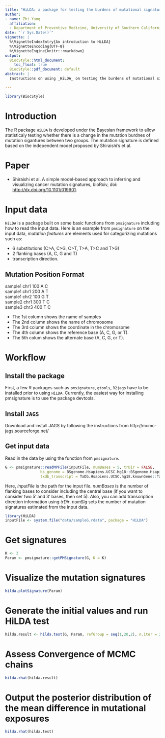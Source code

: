 ```yaml
---
title: "HiLDA: a package for testing the burdens of mutational signatures"
author: 
- name: Zhi Yang
  affiliation:
  - Department of Preventive Medicine, University of Southern California, Los Angeles, USA 
date: "`r Sys.Date()`"
vignette: |
  %\VignetteIndexEntry{An introduction to HiLDA}
  %\VignetteEncoding{UTF-8}
  %\VignetteEngine{knitr::rmarkdown}
output:
  BiocStyle::html_document:
    toc_float: true
  BiocStyle::pdf_document: default
abstract: | 
  Instructions on using _HiLDA_ on testing the burdens of mutational signatures. 

---
```


```r
library(BiocStyle)
```

# Introduction

The R package `HiLDA` is developed under the Bayesian framework to allow statisticaly testing whether there is a change in the mutation burdnes of mutation sigantures between two groups. The mutation signature is defined based on the independent model proposed by Shiraishi's et al. 

# Paper

- Shiraishi et al. A simple model-based approach to inferring and visualizing cancer mutation signatures, bioRxiv, doi: [http://dx.doi.org/10.1101/019901](http://dx.doi.org/10.1101/019901).

# Input data

`HiLDA` is a package built on some basic functions from `pmsignature` including how to read the input data. Here is an example from `pmsignature` on the input data, *mutation features* are elements used for categorizing mutations such as: 
  
* 6 substitutions (C>A, C>G, C>T, T>A, T>C and T>G)
* 2 flanking bases (A, C, G and T)
* transcription direction.

## Mutation Position Format

sample1 chr1  100	A	C	
sample1	chr1	200	A	T	
sample1	chr2	100	G	T	
sample2	chr1	300	T	C	
sample3	chr3	400	T	C	
  
* The 1st column shows the name of samples 
* The 2nd column shows the name of chromosome 
* The 3rd column shows the coordinate in the chromosome
* The 4th column shows the reference base (A, C, G, or T).
* The 5th colum shows the alternate base (A, C, G, or T).


# Workflow 
## Install the package
First, a few R packages such as `pmsignature`, `gtools`, `R2jags` have to be installed prior to using `HiLDA`. Currently, the easiest way for installing pmsignature is to use the package devtools. 

## Install `JAGS`
Download and install JAGS by following the instructions from http://mcmc-jags.sourceforge.net/

## Get input data
Read in the data by using the function from `pmsignature`. 

```r
G <- pmsignature::readMPFile(inputFile, numBases = 5, trDir = FALSE, 
                bs_genome = BSgenome.Hsapiens.UCSC.hg18::BSgenome.Hsapiens.UCSC.hg18,
                txdb_transcript = TxDb.Hsapiens.UCSC.hg18.knownGene::TxDb.Hsapiens.UCSC.hg18.knownGene)
```

Here, *inputFile* is the path for the input file. *numBases* is the number of flanking bases to consider including the central base (if you want to consider two 5' and 3' bases, then set 5). Also, you can add transcription direction information using *trDir*. *numSig* sets the number of mutation signatures estimated from the input data.  

```r
library(HiLDA)
inputFile <- system.file("data/sampleG.rdata", package = "HiLDA")
```

# Get signatures

```r
K <- 3
Param <- pmsignature::getPMSignature(G, K = K)
```

# Visualize the mutation signatures 

```r
hilda.plotSignature(Param)
```


# Generate the initial values and run HiLDA test
```r
hilda.result <- hilda.test(G, Param, refGroup = seq(1,20,2), n.iter = 2000)
```

# Assess Convergence of MCMC chains
```r
hilda.rhat(hilda.result)
```

# Output the posterior distribution of the mean difference in mutational exposures
```r
hilda.rhat(hilda.test)
```


